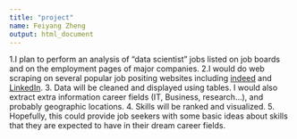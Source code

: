 ```yaml
---
title: "project"
name: Feiyang Zheng
output: html_document
---
```

1.I plan to perform an analysis of “data scientist” jobs listed on job boards and on the employment pages of major companies.
2.I would do web scraping on several popular job positing websites including [indeed](https://www.indeed.com) and [LinkedIn](https://www.linkedin.com/error_pages/unsupported-browser.html).
3. Data will be cleaned and displayed using tables. I would also extract extra information career fields (IT, Business, research...), and probably geographic locations.
4. Skills will be ranked and visualized. 
5. Hopefully, this could provide job seekers with some basic ideas about skills that they are expected to have in their dream career fields.



